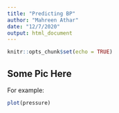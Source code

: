 ```yaml
---
title: "Predicting BP"
author: "Mahreen Athar"
date: "12/7/2020"
output: html_document
---
```


```r
knitr::opts_chunk$set(echo = TRUE)
```

## Some Pic Here  

For example:

```r
plot(pressure)
```

